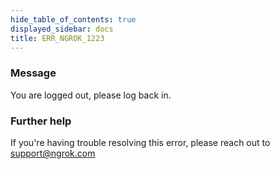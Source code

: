 ```yaml
---
hide_table_of_contents: true
displayed_sidebar: docs
title: ERR_NGROK_1223
---
```


### Message

You are logged out, please log back in.

<ErrorDetails />

### Further help

If you're having trouble resolving this error, please reach out to [support@ngrok.com](mailto:support@ngrok.com?subject=Help%20with%20ERR_NGROK_1223)
